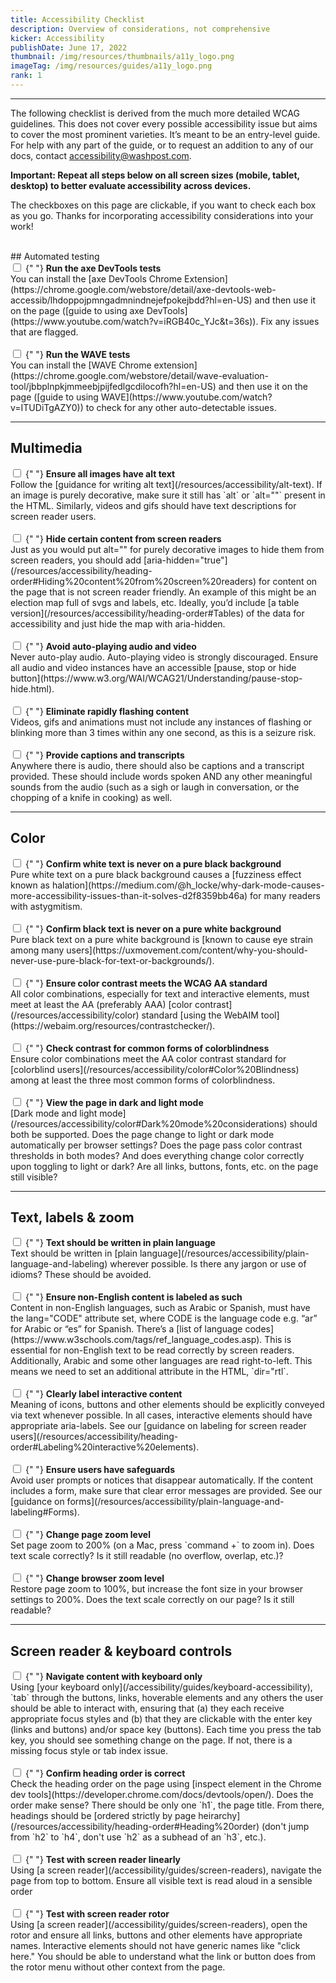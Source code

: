 ```yaml
---
title: Accessibility Checklist
description: Overview of considerations, not comprehensive
kicker: Accessibility
publishDate: June 17, 2022
thumbnail: /img/resources/thumbnails/a11y_logo.png
imageTag: /img/resources/guides/a11y_logo.png
rank: 1
---
```


---

The following checklist is derived from the much more detailed WCAG guidelines. This does not cover every possible accessibility issue but aims to cover the most prominent varieties. It’s meant to be an entry-level guide. For help with any part of the guide, or to request an addition to any of our docs, contact accessibility@washpost.com.

**Important: Repeat all steps below on all screen sizes (mobile, tablet, desktop) to better evaluate accessibility across devices.**

The checkboxes on this page are clickable, if you want to check each box as you go. Thanks for incorporating accessibility considerations into your work!

<br />
## Automated testing

<form action="/action_page.php">
  <div style={{ display: "flex", alignItems: "flex-start" }}>
    <input
      type="checkbox"
      id="1"
      name="checkbox 1"
      style={{ marginRight: "12px" }}
    />
    <label for="1" style={{ display: "inline-block" }}>
      {" "}
      <b>Run the axe DevTools tests</b>
      <br />
      You can install the [axe DevTools Chrome Extension](https://chrome.google.com/webstore/detail/axe-devtools-web-accessib/lhdoppojpmngadmnindnejefpokejbdd?hl=en-US)
      and then use it on the page ([guide to using axe DevTools](https://www.youtube.com/watch?v=iRGB40c_YJc&t=36s)).
      Fix any issues that are flagged.
    </label>
  </div>
  <br />
  <div style={{ display: "flex", alignItems: "flex-start" }}>
    <input
      type="checkbox"
      id="1"
      name="checkbox 1"
      style={{ marginRight: "12px" }}
    />
    <label for="1" style={{ display: "inline-block" }}>
      {" "}
      <b>Run the WAVE tests</b>
      <br />
      You can install the [WAVE Chrome extension](https://chrome.google.com/webstore/detail/wave-evaluation-tool/jbbplnpkjmmeebjpijfedlgcdilocofh?hl=en-US)
      and then use it on the page ([guide to using WAVE](https://www.youtube.com/watch?v=ITUDiTgAZY0))
      to check for any other auto-detectable issues.
    </label>
  </div>
</form>

---

## Multimedia

<form action="/action_page.php">
  <div style={{ display: "flex", alignItems: "flex-start" }}>
    <input
      type="checkbox"
      id="2"
      name="checkbox 2"
      style={{ marginRight: "12px" }}
    />
    <label for="2" style={{ display: "inline-block" }}>
      {" "}
      <b>Ensure all images have alt text</b>
      <br />
      Follow the [guidance for writing alt text](/resources/accessibility/alt-text).
      If an image is purely decorative, make sure it still has `alt` or `alt=""`
      present in the HTML. Similarly, videos and gifs should have text descriptions
      for screen reader users.
    </label>
  </div>
  <br />
  <div style={{ display: "flex", alignItems: "flex-start" }}>
    <input
      type="checkbox"
      id="3"
      name="checkbox 3"
      style={{ marginRight: "12px" }}
    />
    <label for="3" style={{ display: "inline-block" }}>
      {" "}
      <b>Hide certain content from screen readers</b>
      <br />
      Just as you would put alt="" for purely decorative images to hide them from
      screen readers, you should add [aria-hidden="true"](/resources/accessibility/heading-order#Hiding%20content%20from%20screen%20readers)
      for content on the page that is not screen reader friendly. An example of this
      might be an election map full of svgs and labels, etc. Ideally, you’d include
      [a table version](/resources/accessibility/heading-order#Tables) of the data
      for accessibility and just hide the map with aria-hidden.
    </label>
  </div>
  <br />
  <div style={{ display: "flex", alignItems: "flex-start" }}>
    <input
      type="checkbox"
      id="4"
      name="checkbox 4"
      style={{ marginRight: "12px" }}
    />
    <label for="4" style={{ display: "inline-block" }}>
      {" "}
      <b>Avoid auto-playing audio and video</b>
      <br />
      Never auto-play audio. Auto-playing video is strongly discouraged. Ensure all
      audio and video instances have an accessible [pause, stop or hide button](https://www.w3.org/WAI/WCAG21/Understanding/pause-stop-hide.html).
    </label>
  </div>
  <br />
  <div style={{ display: "flex", alignItems: "flex-start" }}>
    <input
      type="checkbox"
      id="4"
      name="checkbox 4"
      style={{ marginRight: "12px" }}
    />
    <label for="4" style={{ display: "inline-block" }}>
      {" "}
      <b>Eliminate rapidly flashing content</b>
      <br />
      Videos, gifs and animations must not include any instances of flashing or blinking
      more than 3 times within any one second, as this is a seizure risk.
    </label>
  </div>
  <br />
  <div style={{ display: "flex", alignItems: "flex-start" }}>
    <input
      type="checkbox"
      id="5"
      name="checkbox 5"
      style={{ marginRight: "12px" }}
    />
    <label for="5" style={{ display: "inline-block" }}>
      {" "}
      <b>Provide captions and transcripts</b>
      <br />
      Anywhere there is audio, there should also be captions and a transcript provided.
      These should include words spoken AND any other meaningful sounds from the
      audio (such as a sigh or laugh in conversation, or the chopping of a knife
      in cooking) as well.
    </label>
  </div>
</form>

---

## Color

<form action="/action_page.php">
  <div style={{ display: "flex", alignItems: "flex-start" }}>
    <input
      type="checkbox"
      id="6"
      name="checkbox 6"
      style={{ marginRight: "12px" }}
    />
    <label for="6" style={{ display: "inline-block" }}>
      {" "}
      <b>Confirm white text is never on a pure black background</b>
      <br />
      Pure white text on a pure black background causes a [fuzziness effect known
      as halation](https://medium.com/@h_locke/why-dark-mode-causes-more-accessibility-issues-than-it-solves-d2f8359bb46a)
      for many readers with astygmitism.
    </label>
  </div>
  <br />
  <div style={{ display: "flex", alignItems: "flex-start" }}>
    <input
      type="checkbox"
      id="6"
      name="checkbox 6"
      style={{ marginRight: "12px" }}
    />
    <label for="6" style={{ display: "inline-block" }}>
      {" "}
      <b>Confirm black text is never on a pure white background</b>
      <br />
      Pure black text on a pure white background is [known to cause eye strain among
      many users](https://uxmovement.com/content/why-you-should-never-use-pure-black-for-text-or-backgrounds/).
    </label>
  </div>
  <br />
  <div style={{ display: "flex", alignItems: "flex-start" }}>
    <input
      type="checkbox"
      id="7"
      name="checkbox 7"
      style={{ marginRight: "12px" }}
    />
    <label for="7" style={{ display: "inline-block" }}>
      {" "}
      <b>Ensure color contrast meets the WCAG AA standard</b>
      <br />
      All color combinations, especially for text and interactive elements, must
      meet at least the AA (preferably AAA) [color contrast](/resources/accessibility/color)
      standard [using the WebAIM tool](https://webaim.org/resources/contrastchecker/).
    </label>
  </div>
  <br />
  <div style={{ display: "flex", alignItems: "flex-start" }}>
    <input
      type="checkbox"
      id="8"
      name="checkbox 8"
      style={{ marginRight: "12px" }}
    />
    <label for="8" style={{ display: "inline-block" }}>
      {" "}
      <b>Check contrast for common forms of colorblindness</b>
      <br />
      Ensure color combinations meet the AA color contrast standard for [colorblind
      users](/resources/accessibility/color#Color%20Blindness) among at least the
      three most common forms of colorblindness.
    </label>
  </div>
  <br />
  <div style={{ display: "flex", alignItems: "flex-start" }}>
    <input
      type="checkbox"
      id="9"
      name="checkbox 9"
      style={{ marginRight: "12px" }}
    />
    <label for="9" style={{ display: "inline-block" }}>
      {" "}
      <b>View the page in dark and light mode</b>
      <br />
      [Dark mode and light mode](/resources/accessibility/color#Dark%20mode%20considerations)
      should both be supported. Does the page change to light or dark mode automatically
      per browser settings? Does the page pass color contrast thresholds in both
      modes? And does everything change color correctly upon toggling to light or
      dark? Are all links, buttons, fonts, etc. on the page still visible?
    </label>
  </div>
</form>

---

## Text, labels & zoom

<form action="/action_page.php">
  <div style={{ display: "flex", alignItems: "flex-start" }}>
    <input
      type="checkbox"
      id="10"
      name="checkbox 10"
      style={{ marginRight: "12px" }}
    />
    <label for="10" style={{ display: "inline-block" }}>
      {" "}
      <b>Text should be written in plain language</b>
      <br />
      Text should be written in [plain language](/resources/accessibility/plain-language-and-labeling)
      wherever possible. Is there any jargon or use of idioms? These should be avoided.
    </label>
  </div>
  <br />
  <div style={{ display: "flex", alignItems: "flex-start" }}>
    <input
      type="checkbox"
      id="10"
      name="checkbox 10"
      style={{ marginRight: "12px" }}
    />
    <label for="10" style={{ display: "inline-block" }}>
      {" "}
      <b>Ensure non-English content is labeled as such</b>
      <br />
      Content in non-English languages, such as Arabic or Spanish, must have the
      lang="CODE" attribute set, where CODE is the language code e.g. “ar” for Arabic
      or “es” for Spanish. There’s a [list of language codes](https://www.w3schools.com/tags/ref_language_codes.asp).
      This is essential for non-English text to be read correctly by screen readers.
      Additionally, Arabic and some other languages are read right-to-left. This
      means we need to set an additional attribute in the HTML, `dir="rtl`.
    </label>
  </div>
  <br />
  <div style={{ display: "flex", alignItems: "flex-start" }}>
    <input
      type="checkbox"
      id="11"
      name="checkbox 11"
      style={{ marginRight: "12px" }}
    />
    <label for="11" style={{ display: "inline-block" }}>
      {" "}
      <b>Clearly label interactive content</b>
      <br />
      Meaning of icons, buttons and other elements should be explicitly conveyed
      via text whenever possible. In all cases, interactive elements should have
      appropriate aria-labels. See our [guidance on labeling for screen reader users](/resources/accessibility/heading-order#Labeling%20interactive%20elements).
    </label>
  </div>
  <br />
  <div style={{ display: "flex", alignItems: "flex-start" }}>
    <input
      type="checkbox"
      id="12"
      name="checkbox 12"
      style={{ marginRight: "12px" }}
    />
    <label for="12" style={{ display: "inline-block" }}>
      {" "}
      <b>Ensure users have safeguards</b>
      <br />
      Avoid user prompts or notices that disappear automatically. If the content
      includes a form, make sure that clear error messages are provided. See our
      [guidance on forms](/resources/accessibility/plain-language-and-labeling#Forms).
    </label>
  </div>
  <br />
  <div style={{ display: "flex", alignItems: "flex-start" }}>
    <input
      type="checkbox"
      id="13"
      name="checkbox 13"
      style={{ marginRight: "12px" }}
    />
    <label for="13" style={{ display: "inline-block" }}>
      {" "}
      <b>Change page zoom level</b>
      <br />
      Set page zoom to 200% (on a Mac, press `command +` to zoom in). Does text scale
      correctly? Is it still readable (no overflow, overlap, etc.)?
    </label>
  </div>
  <br />
  <div style={{ display: "flex", alignItems: "flex-start" }}>
    <input
      type="checkbox"
      id="14"
      name="checkbox 14"
      style={{ marginRight: "12px" }}
    />
    <label for="14" style={{ display: "inline-block" }}>
      {" "}
      <b>Change browser zoom level</b>
      <br />
      Restore page zoom to 100%, but increase the font size in your browser settings
      to 200%. Does the text scale correctly on our page? Is it still readable?
    </label>
  </div>
</form>

---

## Screen reader & keyboard controls

<form action="/action_page.php">
  <div style={{ display: "flex", alignItems: "flex-start" }}>
    <input
      type="checkbox"
      id="15"
      name="checkbox 15"
      style={{ marginRight: "12px" }}
    />
    <label for="15" style={{ display: "inline-block" }}>
      {" "}
      <b>Navigate content with keyboard only</b>
      <br />
      Using [your keyboard only](/accessibility/guides/keyboard-accessibility), `tab`
      through the buttons, links, hoverable elements and any others the user should
      be able to interact with, ensuring that (a) they each receive appropriate focus
      styles and (b) that they are clickable with the enter key (links and buttons)
      and/or space key (buttons). Each time you press the tab key, you should see
      something change on the page. If not, there is a missing focus style or tab
      index issue.
    </label>
  </div>
  <br />
  <div style={{ display: "flex", alignItems: "flex-start" }}>
    <input
      type="checkbox"
      id="16"
      name="checkbox 16"
      style={{ marginRight: "12px" }}
    />
    <label for="16" style={{ display: "inline-block" }}>
      {" "}
      <b>Confirm heading order is correct</b>
      <br />
      Check the heading order on the page using [inspect element in the Chrome dev
      tools](https://developer.chrome.com/docs/devtools/open/). Does the order make
      sense? There should be only one `h1`, the page title. From there, headings
      should be [ordered strictly by page heirarchy](/resources/accessibility/heading-order#Heading%20order)
      (don't jump from `h2` to `h4`, don't use `h2` as a subhead of an `h3`, etc.).
    </label>
  </div>
  <br />
  <div style={{ display: "flex", alignItems: "flex-start" }}>
    <input
      type="checkbox"
      id="17"
      name="checkbox 17"
      style={{ marginRight: "12px" }}
    />
    <label for="17" style={{ display: "inline-block" }}>
      {" "}
      <b>Test with screen reader linearly</b>
      <br />
      Using [a screen reader](/accessibility/guides/screen-readers), navigate the
      page from top to bottom. Ensure all visible text is read aloud in a sensible
      order
    </label>
  </div>
  <br />
  <div style={{ display: "flex", alignItems: "flex-start" }}>
    <input
      type="checkbox"
      id="18"
      name="checkbox 18"
      style={{ marginRight: "12px" }}
    />
    <label for="18">
      {" "}
      <b>Test with screen reader rotor</b>
      <br />
      Using [a screen reader](/accessibility/guides/screen-readers), open the rotor
      and ensure all links, buttons and other elements have appropriate names. Interactive
      elements should not have generic names like "click here." You should be able
      to understand what the link or button does from the rotor menu without other
      context from the page.
    </label>
  </div>
</form>
